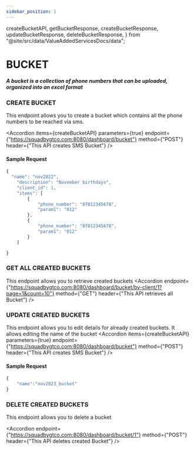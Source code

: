 ```yaml
---
sidebar_position: 1
---
```

  createBucketAPI,
  getBucketResponse,
  createBucketResponse,
  updateBucketResponse,
  deleteBucketResponse,
} from "@site/src/data/ValueAddedServicesDocs/data";


# BUCKET

##### A bucket is a collection of phone numbers that can be uploaded, organized into an excel format

### CREATE BUCKET

This endpoint allows you to create a bucket which contains all the phone numbers to be reached via sms.

<Accordion
  items={createBucketAPI}
  parameters={true}
  endpoint={"https://squadbygtco.com:8080/dashboard/bucket"}
  method={"POST"}
  header={"This API creates SMS Bucket"}
/>

#### Sample Request

```js
{
  "name": "nov2022",
    "description": "November birthdays",
    "client_id": 1,
    "items": [
        {
            "phone_number": "07012345678",
            "param1": "012"
        },
        {
            "phone_number": "07012345678",
            "param1": "012"
        }
    ]

}
```

<AccordionCode items={createBucketResponse} />

### GET ALL CREATED BUCKETS

This endpoint allows you to retrieve created buckets
<Accordion
  endpoint={"https://squadbygtco.com:8080/dashboard/bucket/by-client/1?page=1&count=10"}
  method={"GET"}
  header={"This API retrieves all Bucket"}
/>

<AccordionCode items={getBucketResponse} />

### UPDATE CREATED BUCKETS

This endpoint allows you to edit details for already created buckets. It allows editing the name of the bucket
<Accordion
  items={createBucketAPI}
  parameters={true}
  endpoint={"https://squadbygtco.com:8080/dashboard/bucket"}
  method={"POST"}
  header={"This API creates SMS Bucket"}
/>

<AccordionCode items={updateBucketResponse} />

####    Sample Request
```js
{
    "name":"nov2023_bucket"
}
```

### DELETE CREATED BUCKETS
This endpoint allows you to delete a bucket

<Accordion
  endpoint={"https://squadbygtco.com:8080/dashboard/bucket/1"}
  method={"POST"}
  header={"This API deletes created Bucket"}
/>

<AccordionCode items={deleteBucketResponse} />